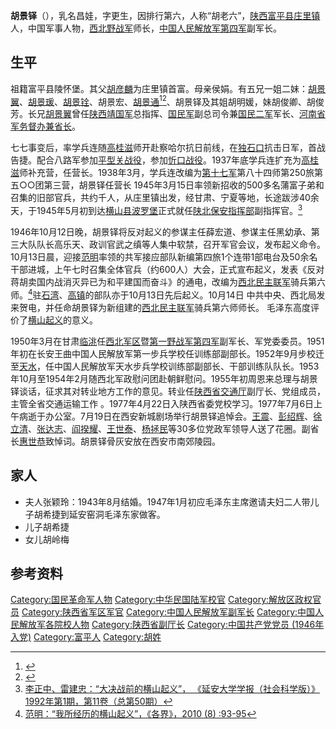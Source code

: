 '''胡景铎'''（{{bd|1914年|10月6日|1977年|7月6日}}），乳名昌娃，字更生，因排行第六，人称“胡老六”，[[陕西|陕西]][[富平县|富平县]][[庄里镇|庄里镇]]人，中国军事人物，[[西北野战军|西北野战军]]师长，[[中国人民解放军第四军|中国人民解放军第四军]]副军长。
==生平==
祖籍富平县陵怀堡。其父[[胡彦麟|胡彦麟]]为庄里镇首富。母亲侯娟。有五兄一姐二妹：[[胡景翼|胡景翼]]、[[胡景瑗|胡景瑗]]、[[胡景铨|胡景铨]]、胡景宏、[[胡景通|胡景通]]<ref>{{cite book|title=中囯人名大辞典·第2卷|author=廖盖隆等编|year=1990|publisher=上海辞书出版社|location=上海|page=}}</ref><ref>{{Cite book|title=历届全国政协委员人名辞典|author=|publisher=中国国际广播出版社|year=1996|isbn=9787507813746|location=北京|pages=286}}</ref>、胡景铎及其姐胡明媛，妹胡俊卿、胡俊芳。长兄[[胡景翼|胡景翼]]曾任[[陕西靖国军|陕西靖国军]]总指挥、[[国民军|国民军]]副总司令兼[[国民二军|国民二军]]军长、[[河南省省长|河南省军务督办兼省长]]。 
<!--
1921年7岁时入富平县庄里镇立诚学校上学。9岁时曾随父胡彦麟在大哥[[胡景翼|胡景翼]]的部队生活。 和侄儿胡希仲（胡景翼之子）一起由秘书王禹门（前清举人）教习国文。1924年[[第二次直奉大战|第二次直奉大战]]开始，胡景铎随父回家乡继续在立诚学校上学。共青团员严木三在立诚学校任教兼教学部主任，建立了革命的学生组织——渭北青年社立诚分社（即立诚青年社），相继成立了团小组和党小组，发展了学生习仲勋、邵武轩、白振江、师继周等参加大革命，胡景铎积极参加任通讯和纠察。1926年10月，[[广州农民运动讲习所|广州农民运动讲习所]]结业的共产党员乔国桢、韩崇正到富平开展革命活动，发展党的组织，建立学生自治会。1927年秋入西安第一职业中学农乙班读书。1928年秋，父亲把胡景铎和侄儿胡希仲送往苏州在教会的[[东吴大学|东吴大学]]附属中学初中班读书。[[九一八事变|九一八事变]]后，与胡希仲随东吴大学和附属中学数百名学生到南京示威、请愿，要求[[国民政府|国民政府]]抗日。1932年初，胡景铎从苏州回到家乡富平。胡与地下党员黄子祥、黄子文、马德禄等联络，并联系老同学雷兆龙、许秀歧等在富平北区搞武装，从时任富、铜、耀三县民团总指挥三哥胡景铨那里搞了一些枪支，组织了一支十几个人的武装，不久被富平民团总指挥仇佛田缴械，将胡景铎捆绑押解西安交陕西省政府主席[[杨虎城|杨虎城]]处置。1932年2月杨虎城送他到西安东厅门省立高中预备班上学。1932年4月下旬，参加了西安学生在民乐园殴打[[戴季陶|戴季陶]]事件，反对蒋系势力入陕的罢课活动。1932年秋胡景铎率领一些同学投奔[[关麟征|关麟征]]部队，开始了戎马生涯。1933年初驻守[[古北口|古北口]]的国民党第二十五师师长[[关麟征|关麟征]]率部抗日。胡景铎在二十五师特务连当兵，3个月后升任班长，继之任教育副官。1933年4月因该师撤出抗日一线内部清查肃共，胡景铎离开了该师回到家乡。五哥胡景通在榆林任八十六师骑兵团团长，1933年秋送他到榆林中学（时称省立第六中学）学习，与后来成为著名作家的[[柳青|柳青]]（本名刘蕴华）为同班同学。1935年4月重返西安，找到陕西地下党负责人，要求到陕北找习仲勋参加革命。党组织不赞成他去陕北，认为去国民党部队里能发挥更大的作用，鼓励他利用大哥胡景翼旧日的关系，再到国民党军队中去，为革命和抗日掌握武装。胡景铎受党组织派遣前往绥德，1935年7月参加了胡景翼的老部下[[高桂滋|高桂滋]]的[[国民革命军第十七军|第十七军]]八十四师。1935年8月，[[高桂滋|高桂滋]]派胡景铎与[[李振华|李振华]]、张亚雄、史华等到[[黄埔军校|洛阳军官学校]]训练班第四期受训，编在第二大队第六队。1936年7月毕业回到陕西，在西安遇见共产党员刘秉麟，刘鼓励其在高部进行活动，搞一些军队。后高桂滋令其在西安招收一批学生兵带回八十四师。回到陕北[[绥德|绥德]]西山寺任高部学兵连连长。-->

七七事变后，率学兵连随[[高桂滋|高桂滋]]师开赴察哈尔抗日前线，在[[独石口镇|独石口]]抗击日军，首战告捷。配合八路军参加[[平型关战役|平型关战役]]，参加[[忻口战役|忻口战役]]。1937年底学兵连扩充为[[高桂滋|高桂滋]]师补充营，任营长。1938年3月，学兵连改编为[[国民革命军第十七军|第十七军]]第八十四师第250旅第五○○团第三营，胡景铎任营长<!--，赴关中接兵。路过延安时受到延安党、政、军各界人士的热情接待。应邀参加了延安的“三八节”纪念活动，聆听了毛泽东主席的讲话；给部队买了许多革命书籍，如《中国革命战争的战略问题》、《八路军的政治工作》、《二万五千里长征》等。所带部队中选留[[张自新|张自新]]、[[边紫坤|边紫坤]]进入延安抗大学习。1938年3月下旬到了富平县[[庄里镇|庄里镇]]，将地下党[[师源|师源]]、[[刘茂坤|刘茂坤]]领导的庄里镇抗日义勇军学兵营40多人征得富平县工委书记[[邵武轩|邵武轩]]同意编入五○○团第三营，建有党小组。1938年6月东渡黄河到[[安泽县|安泽县]][[唐城镇|唐城镇]]整训，在部队学习八路军开展政治工作：营部设立小型俱乐部，、提倡官兵平反对打骂士兵；实行经济民主，定期公布账目；成立宣传队，演唱救亡歌曲和进步节目；建立随营图书室；排练演出了《[[放下你的鞭子|放下你的鞭子]]》、《游击队》等救亡戏剧；和八路军搞联欢，请八路军星火剧团同台演出。另外成立一支50多人游击队，负责侦察敌情、扰敌、破坏敌人交通任务。1939年6月三营随[[高桂滋|高桂滋]]部开到晋南，在[[垣曲|垣曲]]、[[中条山|中条山]]一带坚持抗战。1939年6月22日在唐王山马家崾险进行反击战。1939年秋季，日军第九次进攻中条山，三营坚守[[闻喜县|闻喜县]]坡岭阵地。三营在中条山的国民党第十七军、[[国民革命军第三十八军|第三十八军]]（皆为[[陕军|陕军]]）中人称“胡营愣娃”。1940年参加五月攻势反扫荡，兵出[[东镇_(闻喜县)|东镇]]，激战侯村塬。1940年8月高桂滋将[[胡希仲|胡希仲]]的2000余人编入第三营，胡景铎带职中校副团长去成都入[[黄埔军校|中央军校]]高教班第三期受训；亲信李振华代理三营营长，后第三营改编为辎重营。1942年3月任第十七军军务处上校处长。1942年8月第十七军退出中条山，在河南[[渑池县|渑池县]]休整，三营改编为十七军补充团，任团长，到渭南[[板桥镇_(韩城市)|板桥]]接兵。1943年10月到西安[[王曲街道|王曲]]将校班受训，任组长、副中队长。1943年冬任第十七军八十四师二五二团团长，在甘肃省[[固原县|固原县]][[黑城镇|黑城镇]]驻防，因军长高桂滋不接受他提议的与共产党合作和平相处的建议，遂决意脱离高部。1944年3月离开高部回到富平，与[[胡希仲|胡希仲]]整顿立诚学校，培养人才；同时在庄里、西安等地活动，召集旧部，重建部队，北上榆林。1944年秋任[[陕北保安指挥部|陕北保安指挥部]]副指挥官。1944年11月为陕北保安指挥部在富平、[[蒲城|蒲城]]一带招收新兵。-->1945年3月15日率领新招收的500多名蒲富子弟和召集的旧部官兵，共约千人，从庄里镇出发，经甘肃、宁夏等地，长途跋涉40余天，于1945年5月初到达[[横山县|横山县]][[波罗堡|波罗堡]]正式就任[[陕北保安指挥部|陕北保安指挥部]]副指挥官。<ref>[http://www.doc88.com/p-9552708582746.html 李正中、雷建忠：“大决战前的横山起义”， 《延安大学学报（社会科学版）》1992年第1期，第11卷（总第50期）]</ref>

<!--1945年10月通过[[绥德专区|绥德地委]]转交给[[西北局|西北局]]书记[[习仲勋|习仲勋]]的密信，请求派人来联系、支持起义。1946年初在波罗堡与西北局派来的[[师源|师源]]秘密会面，表示不吃国民党的饭，要跟共产党走，坚决起义，把部队拉到解放区。1946年4月第二次与师源会面，师源传达了习仲勋的指示。1946年4月西北局决定接收胡景铎为中共正式党员并报请中共中央毛泽东主席批准，党龄从1946年7月1日计算；西北局指示绥德军分区抽调40余名军事干部经短期培训后，秘密派进胡部协助搞好起义准备工作。1946年6月毛泽东在延安枣园窑洞听取西北局书记习仲勋关于陕甘宁边区备战情况，特别是[[北线战役|北线战役]]情况的汇报后指示：“要集中兵力组织北线战役，发动[[横山起义|横山起义]]”。1946年6月为加紧进行起义的准备工作，胡景铎对营以上军官的政治态度作全面的分析，举办训练班。1946年9月12日，西北局统战部白区工作处处长[[范明_(将军)|范明]]到[[波罗堡|波罗堡]]递交了习仲勋在白绫子上写的亲笔信，转达了党中央对形势的分析和西北局的决定。第二天与范明仔细商定了举行起义的有关实施办法。胡景铎向范明表示，完全同意西北局关于横山起义的方针和方案，并坚决表示：“我们就是要在党和革命尚有困难的时候参加革命，决不做蒋介石的一抔黄土；如果在革命形势顺利的情况下参加革命，或者在自己不得已的时候才起义，那还有什么光彩?” <ref name="zhengxie">[http://www.hszx.gov.cn/show.aspx?id=192 周世久：《习仲勋领导的横山起义》，政协榆林市横山区委员会网站]{{Dead link|date=2018年7月 |bot=InternetArchiveBot |fix-attempted=no }}</ref>1946年9月中旬在干训班作“精神讲话”，为起义作思想准备，引起榆林特务机关的注意。1946年9月下旬[[陕北保安指挥部|陕北保安指挥部]]指挥官[[胡景通|胡景通]]电召胡景铎去[[榆林县|榆林]]，被严厉责问：“你在波罗堡都搞了些什么名堂？是不是要断送我在陕北十几年的苦心经营？你带来的那一杆子人是不是别有所图？你还办什么军干班，是何用心？”<ref name="zhengxie"/>胡景铎被借故寇押在[[榆林县|榆林]]。1946年10月2日，胡景铎设法离开[[榆林县|榆林]]，于次日凌晨回到波罗堡。10月5日习仲勋召集[[王世泰|王世泰]]、[[张仲良|张仲良]]、[[徐立清|徐立清]]等开会，研究北线战役的军事部署和作战计划，决定成立陕甘宁晋绥联防军北线战役指挥部，王世泰为总指挥，[[张贤约|张贤约]]为副指挥，张仲良为政委，徐立清为政治部主任，决定10月13日发动横山起义。-->1946年10月12日晚，胡景铎将反对起义的参谋主任薛宏道、参谋主任黑幼承、第三大队队长高乐天、政训官武之缜等人集中软禁，召开军官会议，发布起义命令。10月13日晨，迎接[[范明_(将军)|范明]]率领的共军接应部队新编第四旅1个连带1部电台及50余名干部进城，上午七时召集全体官兵（约600人）大会，正式宣布起义，发表《反对蒋胡卖国内战消灭异已为和平建国而奋斗》的通电，改编为[[西北民主联军|西北民主联军]]骑兵第六师。<ref>[http://www.doc88.com/p-6148847821363.html 范明：“我所经历的横山起义”，《各界》，2010 (8) :93-95]</ref>驻[[石湾镇_(榆林市)|石湾]]、[[高镇|高镇]]的部队亦于10月13日先后起义。10月14日 中共中央、西北局发来贺电，并任命胡景铎为新组建的[[西北民主联军|西北民主联军]]骑兵第六师师长。<!--10月16日[[国民革命军第二十二军|第二十二军]]独立骑兵团团长[[王永清|王永清]]率所部2000余人起义。10月21日派部队攻打[[响水镇_(榆林市)|响水]]，迫使临近的[[五龙山|五龙山]]、[[韩岔镇|韩家岔]]、[[横山镇_(横山县)|横山城]]等地驻军相继起义，北线战役结束。至此，新编第十一旅和第二十二军部分官兵共5000余人脱离内战战场走上革命道路。11月4日在[[武镇|武镇]]广场举行庆祝西北民主联军骑兵第六师成立典礼，宣誓就任师长职并发表骑六师成立通电。11月27日任新成立的榆横行政区（辖横山、[[镇川县|镇川]]两县）政务委员会主任。11月29日在武镇前川广场举行的南下延安动员大会上，宣布毛泽东主席的命令。11月30日，骑兵师二团首先出发南下。12月4日，第二梯队从武镇出发南下，6日到达[[绥德|绥德]]出席绥德各界欢迎大会并致答谢词。12月17日率部到达延安，受到延安党政军领导和群众的热烈欢迎。12月18日在延安各界举行的欢迎晚会上作骑六师起义经过及目的的报告。12月21日晚7时半，在[[新华广播电台|新华广播电台]]向全国发表演讲，痛斥蒋介石内战独裁、残害人民的种种罪行，号召三秦子弟和全国一切正义力量团结起来，打倒蒋介石、胡宗南，为实现和平、民主、独立而斗争。12月24日 受到毛泽东主席和刘少奇、周恩来、朱德、任弼时、彭德怀等中央领导人的接见，-->毛泽东高度评价了[[横山起义|横山起义]]的意义。 

<!--1947年1月1日 骑六师在延安举行“打回关中去，解放大西北”誓师大会。春节前夕西北局给骑六师将士颁发横山起义纪念章。2月3日[[黄龙县|黄龙]]游击队5个队编入西北民主联军骑兵第六师。2月8日 率骑六师赴[[甘泉县|甘泉县]][[清泉沟|清泉沟]]进行整训。3月7日率骑六师从清泉沟出发，18日移驻[[店子原|店子原]]进行整军备战。5月21日率骑六师赴[[张洪原|张洪原]][[店头|店头]]一带配合兄弟部队攻打[[旬邑|旬邑]]，22日解放旬邑。6月3日率部参加太堡村歼灭战。6月7日任南线指挥部副司令员，[[王世泰|王世泰]]任司令员，[[张德生|张德生]]任政委，负责统一领导关中地区军事行动。6月24日南线指挥部决定，走出边区向新区发展，并率二梯队到张洪原向[[彬县|彬县]][[世家店|世家店]]方向发展。1947年11月参加攻打[[榆林战役|榆林战役]]。1948年6月至年底在延安[[陕甘宁边区联防司令部|陕甘宁边区联防司令部]]高干组学习，经过学习和研究，从理论与实践的结合上写出了近万言的《关于对战术及战役指挥的意见书》，彭德怀看后赞赏说：“看来胡景铎不只是个搞武的人”。1949年3月30日受组织派遣到榆林做统战工作，策动驻榆林的国民党第二十二军官兵投奔边区和起义。5月5日任中国人民解放军[[陕北军区|陕北军区]]第二副司令员。遵照西北局指示，携带习仲勋给第二十二军军长[[左世允|左世允]]的信，到榆林与左商谈部队起义问题；给二十二军官兵讲话，宣传讲解中国共产党的政策，消除了误会与疑虑，推动了起义工作的进展。6月1日榆林和平解放。-->

1950年3月在甘肃[[临洮|临洮]]任[[西北军区|西北军区]]暨[[第一野战军|第一野战军]][[中国人民解放军第四军|第四军]]副军长、军党委委员。1951年初在长安王曲中国人民解放军第一步兵学校任训练部副部长。1952年9月步校迁至[[天水|天水]]，任中国人民解放军天水步兵学校训练部副部长、干部训练队队长。1953年10月至1954年2月随西北军政慰问团赴朝鲜慰问。1955年初周恩来总理与胡景铎谈话，征求其对转业地方工作的意见。转业任[[陕西省交通厅|陕西省交通厅]]副厅长、党组成员，主管全省交通运输工作<!--，筹办[[陕西省交通学校|陕西省交通学校]]及有关科研机构，成为陕西公路交通职工教育和科研事业的创始人之一。[[文化大革命|文化大革命]]初期受到冲击，1969年7月到[[泾阳县|泾阳县]][[陕西省革命委员会|陕西省革命委员会]]五七干校学习、劳动。1972年8月中央指示陕西省委让胡景铎出来工作。1972年10月任陕西省交通厅顾问，主持召开全省交通运输系统企业管理现场经验交流会。1973年初主持筹建1.3万平方米的西安汽车站。1974年10月19日陕西省委审干领导小组对胡景铎作出没有问题的结论-->。1977年4月22日入陕西省委党校学习。1977年7月6日上午病逝于办公室。7月19日在西安新城剧场举行胡景铎追悼会。[[王震|王震]]、[[彭绍辉|彭绍辉]]、[[徐立清|徐立清]]、[[张达志|张达志]]、[[阎揆耀|阎揆耀]]、[[王世泰|王世泰]]、[[杨拯民|杨拯民]]等30多位党政军领导人送了花圈。副省长[[惠世恭|惠世恭]]致悼词。胡景铎骨灰安放在西安市南郊陵园。

==家人==
*夫人张颖玲：1943年8月结婚。1947年1月初应毛泽东主席邀请夫妇二人带儿子胡希捷到延安窑洞毛泽东家做客。
*儿子胡希捷
*女儿胡岭梅

== 参考资料 ==
{{reflist}} 

[[Category:国民革命军人物|Category:国民革命军人物]]
[[Category:中华民国陆军校官|Category:中华民国陆军校官]]
[[Category:解放区政权官员|Category:解放区政权官员]]
[[Category:陕西省军区军官|Category:陕西省军区军官]]
[[Category:中国人民解放军副军长|Category:中国人民解放军副军长]]
[[Category:中国人民解放军各院校人物|Category:中国人民解放军各院校人物]]
[[Category:陕西省副厅长|Category:陕西省副厅长]]
[[Category:中国共产党党员_(1946年入党)|Category:中国共产党党员 (1946年入党)]]
[[Category:富平人|Category:富平人]]
[[Category:胡姓|Category:胡姓]]